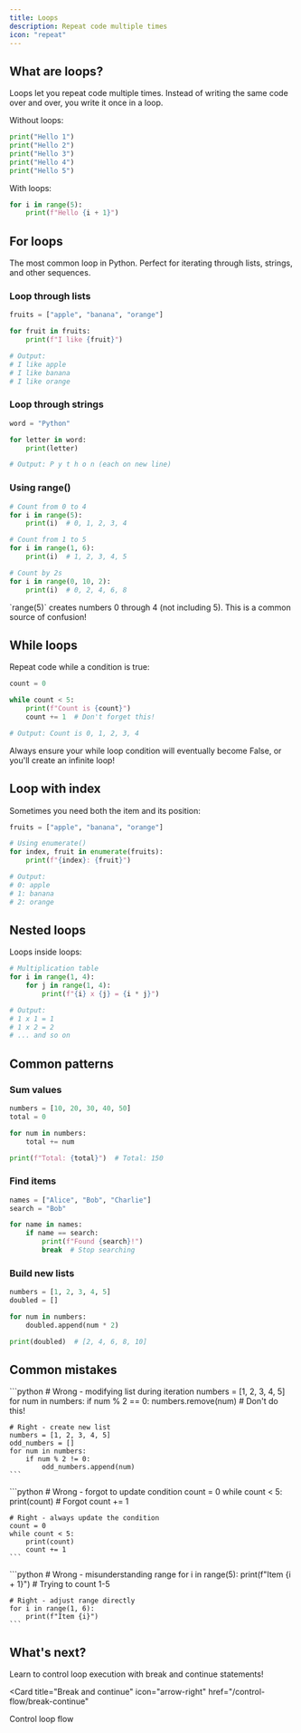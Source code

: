 ```yaml
---
title: Loops
description: Repeat code multiple times
icon: "repeat"
---
```


## What are loops?

Loops let you repeat code multiple times. Instead of writing the same code over and over, you write it once in a loop.

Without loops:
```python
print("Hello 1")
print("Hello 2")
print("Hello 3")
print("Hello 4")
print("Hello 5")
```

With loops:
```python
for i in range(5):
    print(f"Hello {i + 1}")
```

## For loops

The most common loop in Python. Perfect for iterating through lists, strings, and other sequences.

### Loop through lists
```python
fruits = ["apple", "banana", "orange"]

for fruit in fruits:
    print(f"I like {fruit}")

# Output:
# I like apple
# I like banana
# I like orange
```

### Loop through strings
```python
word = "Python"

for letter in word:
    print(letter)

# Output: P y t h o n (each on new line)
```

### Using range()
```python
# Count from 0 to 4
for i in range(5):
    print(i)  # 0, 1, 2, 3, 4

# Count from 1 to 5
for i in range(1, 6):
    print(i)  # 1, 2, 3, 4, 5

# Count by 2s
for i in range(0, 10, 2):
    print(i)  # 0, 2, 4, 6, 8
```

<Note>
  `range(5)` creates numbers 0 through 4 (not including 5). This is a common source of confusion!
</Note>

## While loops

Repeat code while a condition is true:

```python
count = 0

while count < 5:
    print(f"Count is {count}")
    count += 1  # Don't forget this!

# Output: Count is 0, 1, 2, 3, 4
```

<Warning>
  Always ensure your while loop condition will eventually become False, or you'll create an infinite loop!
</Warning>

## Loop with index

Sometimes you need both the item and its position:

```python
fruits = ["apple", "banana", "orange"]

# Using enumerate()
for index, fruit in enumerate(fruits):
    print(f"{index}: {fruit}")

# Output:
# 0: apple
# 1: banana
# 2: orange
```

## Nested loops

Loops inside loops:

```python
# Multiplication table
for i in range(1, 4):
    for j in range(1, 4):
        print(f"{i} x {j} = {i * j}")

# Output:
# 1 x 1 = 1
# 1 x 2 = 2
# ... and so on
```

## Common patterns

### Sum values
```python
numbers = [10, 20, 30, 40, 50]
total = 0

for num in numbers:
    total += num

print(f"Total: {total}")  # Total: 150
```

### Find items
```python
names = ["Alice", "Bob", "Charlie"]
search = "Bob"

for name in names:
    if name == search:
        print(f"Found {search}!")
        break  # Stop searching
```

### Build new lists
```python
numbers = [1, 2, 3, 4, 5]
doubled = []

for num in numbers:
    doubled.append(num * 2)

print(doubled)  # [2, 4, 6, 8, 10]
```

## Common mistakes

<AccordionGroup>
  <Accordion title="Modifying list while looping">
    ```python
    # Wrong - modifying list during iteration
    numbers = [1, 2, 3, 4, 5]
    for num in numbers:
        if num % 2 == 0:
            numbers.remove(num)  # Don't do this!
    
    # Right - create new list
    numbers = [1, 2, 3, 4, 5]
    odd_numbers = []
    for num in numbers:
        if num % 2 != 0:
            odd_numbers.append(num)
    ```
  </Accordion>

  <Accordion title="Infinite while loops">
    ```python
    # Wrong - forgot to update condition
    count = 0
    while count < 5:
        print(count)
        # Forgot count += 1
    
    # Right - always update the condition
    count = 0
    while count < 5:
        print(count)
        count += 1
    ```
  </Accordion>

  <Accordion title="Off-by-one errors">
    ```python
    # Wrong - misunderstanding range
    for i in range(5):
        print(f"Item {i + 1}")  # Trying to count 1-5
    
    # Right - adjust range directly
    for i in range(1, 6):
        print(f"Item {i}")
    ```
  </Accordion>
</AccordionGroup>

## What's next?

Learn to control loop execution with break and continue statements!

<Card
  title="Break and continue"
  icon="arrow-right"
  href="/control-flow/break-continue"
>
  Control loop flow
</Card>